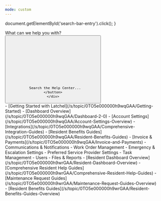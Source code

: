 ```yaml
---
mode: custom
---
```


  document.getElementById('search-bar-entry').click();
}

<div className="relative w-full flex items-center justify-center" style={{ height: '20rem', overflow: 'hidden'}}>
  <div className="absolute inset-0 bg-primary dark:bg-primary-light" style={{opacity: 0.05 }}></div>
  <div style={{ position: 'absolute', textAlign: 'center', padding: '0 1rem' }}>
    <div
      className="text-gray-900 dark:text-gray-200"
      style={{
       fontWeight: '600',
       fontSize: '28px',
       margin: '0',
      }}
    >
      What can we help you with?
    </div>
    <div className="flex items-center justify-center">
    <button
      type="button"
      className="hidden w-full lg:flex items-center text-sm leading-6 rounded-lg py-1.5 pl-2.5 pr-3 shadow-sm text-gray-400 dark:text-white/50 bg-background-light dark:bg-background-dark dark:brightness-[1.1] dark:ring-1 dark:hover:brightness-[1.25] ring-1 ring-gray-400/20 hover:ring-gray-600/25 dark:ring-gray-600/30 dark:hover:ring-gray-500/30 focus:outline-primary"
      id="home-search-entry"
      style={{
        marginTop: '2rem',
        maxWidth: '28rem',
      }}
      onClick={openSearch}
    >
      <svg
        className="h-4 w-4 ml-1.5 mr-3 flex-none bg-gray-500 hover:bg-gray-600 dark:bg-white/50 dark:hover:bg-white/70"
        style={{
         maskImage:
           'url("https://mintlify.b-cdn.net/v6.5.1/solid/magnifying-glass.svg")',
         maskRepeat: 'no-repeat',
         maskPosition: 'center center',
        }}
      />

      Search the Help Center...
    </button>
    </div>
  </div>
</div>

</div
  style={{marginTop: '2rem', marginBottom: '8rem', maxWidth: '70rem', marginLeft: 'auto',
   marginRight: 'auto', paddingLeft: '1.25rem',
   paddingRight: '1.25rem' }}
>

<Card title="Property Manager Help Categories" icon="house-building" iconType="duotone" href="/s/topic/0TO5e000000h9wqGAA/top-property-manager-articles">
  - [<Tooltip tip="">Getting Started with Latchel</Tooltip>](/s/topic/0TO5e000000h9wqGAA/Getting-Started)
  - [<Tooltip tip="">Dashboard Overview</Tooltip>](/s/topic/0TO5e000000h9wqGAA/Dashboard-2-0)
  - [<Tooltip tip="">Account Settings</Tooltip>](/s/topic/0TO5e000000h9wqGAA/Account-Settings-Overview)
  - [<Tooltip tip="">Integrations</Tooltip>](/s/topic/0TO5e000000h9wqGAA/Comprehensive-Integration-Guides)
  - [<Tooltip tip="">Resident Benefits Guides</Tooltip>](/s/topic/0TO5e000000h9wqGAA/Resident-Benefits-Guides)
  - [<Tooltip tip="">Invoice & Payments</Tooltip>](/s/topic/0TO5e000000h9wqGAA/Invoice-and-Payments)
  - <Tooltip tip="">Communications & Notifications</Tooltip>
  - <Tooltip tip="">Work Order Management</Tooltip>
  - <Tooltip tip="">Emergency & Escalation Settings</Tooltip>
  - <Tooltip tip="">Preferred Service Provider Settings</Tooltip>
  - <Tooltip tip="">Task Management</Tooltip>
  - <Tooltip tip="">Users</Tooltip>
  - <Tooltip tip="">Files & Reports</Tooltip>
</Card>

<Card title="Resident Help Categories" icon="hand-holding-heart" iconType="duotone" href="/s/topic/0TO5e000000h9wrGAA/resident-help-guides">
  - [Resident Dashboard Overview](/s/topic/0TO5e000000h9wrGAA/Resident-Dashboard-Overview)
  - [Comprehensive Resident Help Guides](/s/topic/0TO5e000000h9wrGAA/Comprehensive-Resident-Help-Guides)
  - [Maintenance Request Guides](/s/topic/0TO5e000000h9wrGAA/Maintenance-Request-Guides-Overview)
  - [Resident Benefits Guides](/s/topic/0TO5e000000h9wrGAA/Resident-Benefits-Guides-Overview)
</Card>

<Card title="Service Provider Articles" icon="screwdriver-wrench" iconType="duotone" href="/s/topic/0TO5e000000h9wpGAA/service-provider-help-guides">
  
</Card>